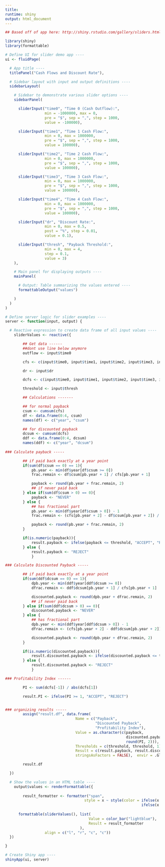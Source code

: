 ```yaml
---
title:
runtime: shiny
output: html_document
---
```


```r

## Based off of app here: http://shiny.rstudio.com/gallery/sliders.html

library(shiny)
library(formattable)

# Define UI for slider demo app ----
ui <- fluidPage(

  # App title ----
  titlePanel("Cash Flows and Discount Rate"),

  # Sidebar layout with input and output definitions ----
  sidebarLayout(

    # Sidebar to demonstrate various slider options ----
    sidebarPanel(

      sliderInput("time0", "Time 0 (Cash Outflow):",
                  min = -1000000, max = 0,
                  pre = "$", sep = ",", step = 1000,
                  value = -100000),

      sliderInput("time1", "Time 1 Cash Flow:",
                  min = 0, max = 1000000,
                  pre = "$", sep = ",", step = 1000,
                  value = 100000),

      sliderInput("time2", "Time 2 Cash Flow:",
                  min = 0, max = 1000000,
                  pre = "$", sep = ",", step = 1000,
                  value = 100000),

      sliderInput("time3", "Time 3 Cash Flow:",
                  min = 0, max = 1000000,
                  pre = "$", sep = ",", step = 1000,
                  value = 100000),

      sliderInput("time4", "Time 4 Cash Flow:",
                  min = 0, max = 1000000,
                  pre = "$", sep = ",", step = 1000,
                  value = 100000),

      sliderInput("dr", "Discount Rate:",
                  min = 0, max = 0.5,
                  post = "%", step = 0.01,
                  value = 0.1),

      sliderInput("thresh", "Payback Threshold:",
                  min = 0, max = 4,
                  step = 0.1,
                  value = 3)
    ),

    # Main panel for displaying outputs ----
    mainPanel(

      # Output: Table summarizing the values entered ----
      formattableOutput("values")

    )
  )
)

# Define server logic for slider examples ----
server <- function(input, output) {

  # Reactive expression to create data frame of all input values ----
    sliderValues <- reactive({

        ## Get data ------
        ##dont use line below anymore
        outflow <- input$time0

        cfs <- c(input$time0, input$time1, input$time2, input$time3, input$time4)

        dr <- input$dr

        dcfs <- c(input$time0, input$time1, input$time2, input$time3, input$time4) / (1 + dr)^(0:4)

        threshold <- input$thresh

        ## Calculations -------

        ## for normal payback
        csum <- cumsum(cfs)
        df <- data.frame(0:4, csum)
        names(df) <- c("year", "csum")

        ## for discounted payback
        dcsum <- cumsum(dcfs)
        ddf <- data.frame(0:4, dcsum)
        names(ddf) <- c("year", "dcsum")
        
### Calculate payback -----

        ## if paid back exactly at a year point 
        if(sum(df$csum == 0) == 1){
            pb.year <- min(df$year[df$csum >= 0])
            frac.remain <- df$csum[pb.year + 1] / cfs[pb.year + 1]

            payback <- round(pb.year + frac.remain, 2)
            ## if never paid back
        } else if(sum(df$csum > 0) == 0){
            payback <- "NEVER"
        } else {
            ## has fractional part
            pb.year <- min(df$year[df$csum > 0]) - 1
            frac.remain <- (cfs[pb.year + 2] - df$csum[pb.year + 2]) / cfs[pb.year + 2]

            payback <- round(pb.year + frac.remain, 2)
        }

        if(is.numeric(payback)){
            result.payback <- ifelse(payback <= threshold, "ACCEPT", "REJECT")
        } else {
            result.payback <- "REJECT"
            }

### Calculate Discounted Payback -----

        ## if paid back exactly at a year point 
        if(sum(ddf$dcsum == 0) == 1){
            dpb.year <- min(ddf$year[ddf$dcsum >= 0])
            dfrac.remain <- ddf$dcsum[pb.year + 1] / cfs[pb.year + 1]

            discounted.payback <- round(dpb.year + dfrac.remain, 2)
            ## if never paid back
        } else if(sum(ddf$dcsum > 0) == 0){
            discounted.payback <- "NEVER"
        } else {
            ## has fractional part
            dpb.year <- min(ddf$year[ddf$dcsum > 0]) - 1
            dfrac.remain <- (cfs[pb.year + 2] - ddf$dcsum[pb.year + 2]) / cfs[pb.year + 2]

            discounted.payback <- round(dpb.year + dfrac.remain, 2)
        }

        if(is.numeric(discounted.payback)){
            result.discounted.payback <- ifelse(discounted.payback <= threshold, "ACCEPT", "REJECT")
        } else {
            result.discounted.payback <- "REJECT"
            }

### Profitability Index ------

        PI <- sum(dcfs[-1]) / abs(dcfs[1])

        result.PI <- ifelse(PI >= 1, "ACCEPT", "REJECT")


### organizing results -----
        assign("result.df", data.frame(
                                Name = c("Payback",
                                         "Discounted Payback",
                                         "Profitability Index"),
                                Value = as.character(c(payback,
                                                       discounted.payback,
                                                       round(PI, 2))),
                                Thresholds = c(threshold, threshold, 1),
                                Result = c(result.payback, result.discounted.payback, result.PI),
                                stringsAsFactors = FALSE),  envir = .GlobalEnv)

        result.df

  })

  # Show the values in an HTML table ----
    output$values <- renderFormattable({
        
        result_formatter <- formatter("span",
                                    style = x ~ style(color = ifelse(x == "ACCEPT", "green", 
                                                              ifelse(x == "REJECT", "red", "black"))))
     
      formattable(sliderValues(), list(
                                      Value = color_bar("lightblue"),
                                      Result = result_formatter
                                  ),
                  align = c("l", "r", "c", "c"))
  })

}

# Create Shiny app ----
shinyApp(ui, server)

```
